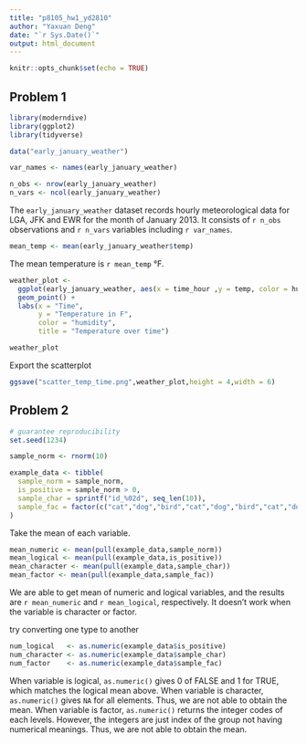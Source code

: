 ```yaml
---
title: "p8105_hw1_yd2810"
author: "Yaxuan Deng"
date: "`r Sys.Date()`"
output: html_document
---
```


```r
knitr::opts_chunk$set(echo = TRUE)
```

## Problem 1

```r
library(moderndive)
library(ggplot2)
library(tidyverse)
```

```r
data("early_january_weather")

var_names <- names(early_january_weather)

n_obs <- nrow(early_january_weather)
n_vars <- ncol(early_january_weather)
```

The `early_january_weather` dataset records hourly meteorological data for LGA, JFK and EWR for the month of January 2013. It consists of `r n_obs` observations and `r n_vars` variables including `r var_names`.



```r
mean_temp <- mean(early_january_weather$temp)
```

The mean temperature is `r mean_temp` °F.

```r
weather_plot <- 
  ggplot(early_january_weather, aes(x = time_hour ,y = temp, color = humid)) +
  geom_point() + 
  labs(x = "Time",
       y = "Temperature in F",
       color = "humidity",
       title = "Temperature over time")

weather_plot
```

Export the scatterplot

```r
ggsave("scatter_temp_time.png",weather_plot,height = 4,width = 6)
```

## Problem 2

```r
# guarantee reproducibility
set.seed(1234)

sample_norm <- rnorm(10)

example_data <- tibble(
  sample_norm = sample_norm,
  is_positive = sample_norm > 0,
  sample_char = sprintf("id_%02d", seq_len(10)),
  sample_fac = factor(c("cat","dog","bird","cat","dog","bird","cat","dog","bird","cat"))
)
```

Take the mean of each variable.

```r
mean_numeric <- mean(pull(example_data,sample_norm))
mean_logical <- mean(pull(example_data,is_positive))
mean_character <- mean(pull(example_data,sample_char))
mean_factor <- mean(pull(example_data,sample_fac))
```

We are able to get mean of numeric and logical variables, and the results are `r mean_numeric` and `r mean_logical`, respectively. It doesn't work when the variable is character or factor.

try converting one type to another

```r
num_logical   <- as.numeric(example_data$is_positive)
num_character <- as.numeric(example_data$sample_char)
num_factor    <- as.numeric(example_data$sample_fac)
```
When variable is logical, `as.numeric()` gives 0 of FALSE and 1 for TRUE, which matches the logical mean above.
When variable is character, `as.numeric()` gives `NA` for all elements. Thus, we are not able to obtain the mean.
When variable is factor, `as.numeric()` returns the integer codes of each levels. However, the integers are just index of the group not having numerical meanings. Thus, we are not able to obtain the mean.



